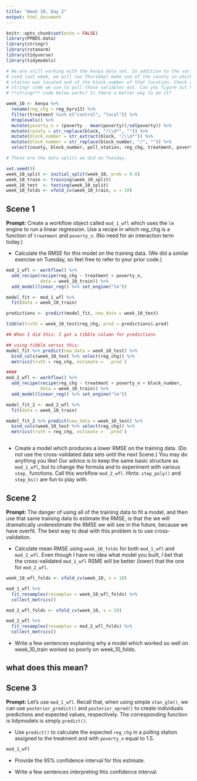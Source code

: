```yaml
---
title: "Week 10, Day 2"
output: html_document
---
```


```r
knitr::opts_chunk$set(echo = FALSE)
library(PPBDS.data)
library(stringr)
library(rstanarm)
library(tidyverse)
library(tidymodels)

# We are still working with the kenya data set. In addition to the variables we
# used last week, we will (on Thursday) make use of the county in which the poll
# station was located and of the block_number of that location. Check out the
# stringr code we use to pull those variables out. Can you figure out how the
# **stringr** code below works? Is there a better way to do it?

week_10 <- kenya %>% 
  rename(reg_chg = reg_byrv13) %>% 
  filter(treatment %in% c("control", "local")) %>% 
  droplevels() %>% 
  mutate(poverty_n = (poverty - mean(poverty))/sd(poverty)) %>% 
  mutate(county = str_replace(block, "/\\d*", "")) %>% 
  mutate(block_number = str_extract(block, "/\\d*")) %>% 
  mutate(block_number = str_replace(block_number, "/", "")) %>% 
  select(county, block_number, poll_station, reg_chg, treatment, poverty_n) 

# These are the data splits we did on Tuesday.

set.seed(9)
week_10_split <- initial_split(week_10, prob = 0.8)
week_10_train <- training(week_10_split)
week_10_test  <- testing(week_10_split)
week_10_folds <- vfold_cv(week_10_train, v = 10)
```


## Scene 1

**Prompt:** Create a workflow object called `mod_1_wfl` which uses the `lm` engine to run a linear regression. Use a recipe in which reg_chg is a function of `treatment` and `poverty_n`. (No need for an interaction term today.) 

* Calculate the RMSE for this model on the training data. (We did a similar exercise on Tuesday, so feel free to refer to your prior code.)

```r

mod_1_wfl <- workflow() %>%
  add_recipe(recipe(reg_chg ~ treatment + poverty_n,
             data = week_10_train)) %>%
  add_model(linear_reg() %>% set_engine("lm")) 

model_fit <- mod_1_wfl %>%
  fit(data = week_10_train) 

predictions <- predict(model_fit, new_data = week_10_test)

tibble(truth = week_10_test$reg_chg, pred = predictions$.pred)

## When I did this: I got a tibble column for predictions

## using tibble versus this: 
model_fit %>% predict(new_data = week_10_test) %>%
  bind_cols(week_10_test %>% select(reg_chg)) %>%
  metrics(truth = reg_chg, estimate = `.pred`)

#### 
mod_2_wfl <- workflow() %>%
  add_recipe(recipe(reg_chg ~ treatment + poverty_n + block_number,
             data = week_10_train)) %>%
  add_model(linear_reg() %>% set_engine("lm"))

model_fit_2 <- mod_2_wfl %>%
  fit(data = week_10_train) 

model_fit_2 %>% predict(new_data = week_10_test) %>%
  bind_cols(week_10_test %>% select(reg_chg)) %>%
  metrics(truth = reg_chg, estimate = `.pred`)



```


* Create a model which produces a lower RMSE on the training data. (Do not use the cross-validated data sets until the next Scene.) You may do anything you like! Our advice is to keep the same basic structure as `mod_1_wfl`, but to change the formula and to experiment with various `step_` functions. Call this workflow `mod_2_wfl`. Hints: `step_poly()` and `step_bs()` are fun to play with.


 

## Scene 2

**Prompt:** The danger of using all of the training data to fit a model, and then use that same training data to estimate the RMSE, is that the we will dramatically underestimate the RMSE we will see in the future, because we have overfit. The best way to deal with this problem is to use cross-validation. 

* Calculate mean RMSE using `week_10_folds` for both `mod_1_wfl` and `mod_2_wfl`.  Even though I have no idea what model you built, I bet that the cross-validated `mod_1_wfl` RSME will be better (lower) that the one for `mod_2_wfl`.

```r
week_10_wfl_folds <- vfold_cv(week_10, v = 10)

mod_1_wfl %>%
  fit_resamples(resamples = week_10_wfl_folds) %>%
  collect_metrics()

mod_2_wfl_folds <- vfold_cv(week_10, v = 10)

mod_2_wfl %>%
  fit_resamples(resamples = mod_2_wfl_folds) %>%
  collect_metrics()

```


* Write a few sentences explaining why a model which worked so well on week_10_train worked so poorly on week_10_folds.

## what does this mean?



## Scene 3

**Prompt:** Let's use `mod_1_wfl`. Recall that, when using simple `stan_glm()`, we can use `posterior_predict()` and `posterior_epred()` to create individuals predictions and expected values, respectively. The corresponding function is tidymodels is simply `predict()`.

* Use `predict()` to calculate the expected `reg_chg` in a polling station assigned to the treatment and with `poverty_n` equal to 1.5. 

```r
mod_1_wfl
```


* Provide the 95% confidence interval for this estimate.

* Write a few sentences interpreting this confidence interval.

